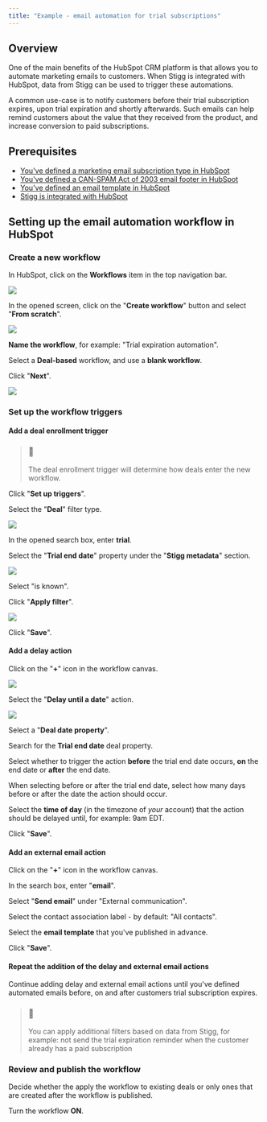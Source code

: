 ```yaml
---
title: "Example - email automation for trial subscriptions"
---
```


## Overview

One of the main benefits of the HubSpot CRM platform is that allows you to automate marketing emails to customers. When Stigg is integrated with HubSpot, data from Stigg can be used to trigger these automations.

A common use-case is to notify customers before their trial subscription expires, upon trial expiration and shortly afterwards. Such emails can help remind customers about the value that they received from the product, and increase conversion to paid subscriptions.

  
## Prerequisites

* [You've defined a marketing email subscription type in HubSpot](https://knowledge.hubspot.com/contacts/how-do-subscription-preferences-and-types-work)
* [You've defined a CAN-SPAM Act of 2003 email footer in HubSpot](https://knowledge.hubspot.com/email/can-i-customize-my-can-spam-email-footer)
* [You've defined an email template in HubSpot](https://knowledge.hubspot.com/email/create-marketing-emails-in-the-drag-and-drop-email-editor)
* [Stigg is integrated with HubSpot](hubspot)
  
## Setting up the email automation workflow in HubSpot

### Create a new workflow

In HubSpot, click on the **Workflows** item in the top navigation bar.

![](/images/f053bfe-Screen_Shot_2022-09-29_at_13.44.52.png)

In the opened screen, click on the "**Create workflow**" button and select "**From scratch**".

![](/images/13b6cc2-Screen_Shot_2022-09-29_at_17.28.09.png)

**Name the workflow**, for example: "Trial expiration automation".

Select a **Deal-based** workflow, and use a **blank workflow**.

Click "**Next**".

![](/images/24994c7-Screen_Shot_2022-09-29_at_15.57.05.png)

  
### Set up the workflow triggers

#### Add a deal enrollment trigger

> ### 📘
> 
> The deal enrollment trigger will determine how deals enter the new workflow.

Click "**Set up triggers**".

Select the "**Deal**" filter type.

![](/images/662b20c-Screen_Shot_2022-09-29_at_16.08.03.png)

In the opened search box, enter **trial**.

Select the "**Trial end date**" property under the "**Stigg metadata**" section.

![](/images/2ad98bd-Screen_Shot_2022-09-29_at_16.08.22.png)

Select "is known".

Click "**Apply filter**".

![](/images/930327c-Screen_Shot_2022-09-29_at_17.31.06.png)

Click "**Save**".

  
#### Add a delay action

Click on the "**+**" icon in the workflow canvas.

![](/images/f485b72-Screen_Shot_2022-09-29_at_17.38.58.png)

Select the "**Delay until a date**" action.

![](/images/535ca7b-Screen_Shot_2022-09-29_at_17.39.35.png)

Select a "**Deal date property**".

Search for the **Trial end date** deal property.

Select whether to trigger the action **before** the trial end date occurs, **on** the end date or **after** the end date. 

When selecting before or after the trial end date, select how many days before or after the date the action should occur.

Select the **time of day** (in the timezone of _your_ account) that the action should be delayed until, for example: 9am EDT.

Click "**Save**".

  
#### Add an external email action

Click on the "**+**" icon in the workflow canvas.

In the search box, enter "**email**".

Select "**Send email**" under "External communication".

Select the contact association label - by default: "All contacts".

Select the **email template** that you've published in advance.

Click "**Save**".

  
#### Repeat the addition of the delay and external email actions

Continue adding delay and external email actions until you've defined automated emails before, on and after customers trial subscription expires.

> ### 📘
> 
> You can apply additional filters based on data from Stigg, for example: not send the trial expiration reminder when the customer already has a paid subscription

  
### Review and publish the workflow

Decide whether the apply the workflow to existing deals or only ones that are created after the workflow is published.

Turn the workflow **ON**.